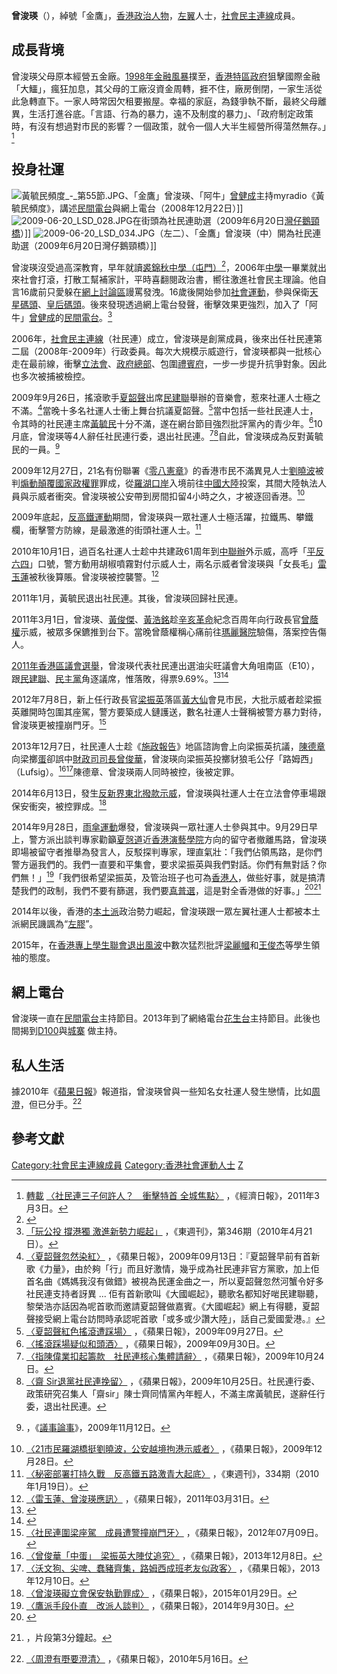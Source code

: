 '''曾浚瑛'''（{{lang-en|Iverson Tsang}}），綽號「金鷹」，[[香港|香港]][[政治人物|政治人物]]，[[左翼|左翼]]人士，[[社會民主連線|社會民主連線]]成員。

==成長背境==
曾浚瑛父母原本經營五金廠。[[亞洲金融危機|1998年金融風暴]]撲至，[[香港特區政府|香港特區政府]]狙擊國際金融「大鱷」，瘋狂加息，其父母的工廠沒資金周轉，捱不住，廠房倒閉，一家生活從此急轉直下。一家人時常因欠租要搬屋。幸福的家庭，為錢爭執不斷，最終父母離異，生活打進谷底。「言語、行為的暴力，遠不及制度的暴力」、「政府制定政策時，有沒有想過對市民的影響？一個政策，就令一個人大半生經營所得蕩然無存。」<ref>[http://www.lsd.org.hk/index.php/doc/detail/3337 轉載] {{webarchive|url=https://web.archive.org/web/20160617140148/http://www.lsd.org.hk/index.php/doc/detail/3337 |date=2016-06-17 }}[http://paper.hket.com/article/898158/%E7%A4%BE%E6%B0%91%E9%80%A3%E4%B8%89%E5%AD%90%E4%BD%95%E8%A8%B1%E4%BA%BA%EF%BC%9F 〈社民連三子何許人？　衝擊特首 全城焦點〉] {{Wayback|url=http://paper.hket.com/article/898158/%E7%A4%BE%E6%B0%91%E9%80%A3%E4%B8%89%E5%AD%90%E4%BD%95%E8%A8%B1%E4%BA%BA%EF%BC%9F |date=20191206164018 }}，《經濟日報》，2011年3月3日。</ref>

==投身社運==
[[File:黃毓民頻度_-_第55節.JPG|thumb]]、「金鷹」曾浚瑛、「阿牛」[[曾健成|曾健成]]主持myradio《黃毓民頻度》，講述[[民間電台|民間電台]]與網上電台（2008年12月22日）]]
[[File:2009-06-20_LSD_028.JPG|thumb]]在街頭為社民連助選（2009年6月20日[[灣仔|灣仔]][[鵝頸橋|鵝頸橋]]）]]
[[File:2009-06-20_LSD_034.JPG|thumb]]（左二）、「金鷹」曾浚瑛（中）開為社民連助選（2009年6月20日灣仔鵝頸橋）]]

曾浚瑛沒受過高深教育，早年就讀[[裘錦秋中學（屯門）|裘錦秋中學（屯門）]]<ref>{{cite web |url=http://www.jcctm.edu.hk/newschool_web/year_plan/yearrept.pdf |title=裘錦秋中學（屯門）2002-2003 全年工作報告 |last= |first= |date=2003 |website= |publisher=動映地帶 |access-date=2019-11-17 |quote= |archive-date=2007-01-25 |archive-url=https://web.archive.org/web/20070125233602/http://www.jcctm.edu.hk/newschool_web/year_plan/yearrept.pdf |dead-url=no }}</ref>，2006年[[中學|中學]]一畢業就出來社會打滾，打散工幫補家計，平時喜翻閱政治書，嚮往激進社會民主理論。他自言16歲前只愛躲在[[網上討論區|網上討論區]]謾罵發洩。16歲後開始參加[[社會運動|社會運動]]，參與保衛[[天星碼頭|天星碼頭]]、[[皇后碼頭|皇后碼頭]]。後來發現透過網上電台發聲，衝擊效果更強烈，加入了「阿牛」[[曾健成|曾健成]]的[[民間電台|民間電台]]。<ref>[http://dev.eastweek.com.hk/index.php?aid=6320 「玩公投 撐港獨 激進新勢力崛起」] {{Wayback|url=http://dev.eastweek.com.hk/index.php?aid=6320 |date=20160505225613 }}，《東週刊》，第346期（2010年4月21日）。</ref>

2006年，[[社會民主連線|社會民主連線]]（社民連）成立，曾浚瑛是創黨成員，後來出任社民連第二屆（2008年-2009年）行政委員。每次大規模示威遊行，曾浚瑛都與一批核心走在最前線，衝擊[[香港特別行政區立法會|立法會]]、[[政府總部|政府總部]]、包圍[[禮賓府|禮賓府]]，一步一步提升抗爭對象。因此也多次被捕被檢控。

2009年9月26日，搖滾歌手[[夏韶聲|夏韶聲]]出席[[民建聯|民建聯]]舉辦的音樂會，惹來社運人士極之不滿。<ref>[http://hk.apple.nextmedia.com/news/art/20090913/13203817 〈夏韶聲忽然染紅〉] {{Wayback|url=http://hk.apple.nextmedia.com/news/art/20090913/13203817 |date=20161106221426 }}，《蘋果日報》，2009年09月13日：『夏韶聲早前有首新歌《力量》，由於夠「行」而且好激情，幾乎成為社民連非官方黨歌，加上佢首名曲《媽媽我沒有做錯》被視為民運金曲之一，所以夏韶聲忽然河蟹令好多社民連支持者訝異 ... 佢有首新歌叫《大國崛起》，聽歌名都知好啱民建聯聽，黎榮浩亦話因為呢首歌而邀請夏韶聲做嘉賓。《大國崛起》網上有得聽，夏韶聲接受網上電台訪問時承認呢首歌「或多或少讚大陸」，話自己愛國愛港。』</ref>當晚十多名社運人士衝上舞台抗議夏韶聲。<ref>[http://hk.apple.nextmedia.com/news/art/20090927/13252876 〈夏韶聲紅色搖滾遭踩場〉] {{Wayback|url=http://hk.apple.nextmedia.com/news/art/20090927/13252876 |date=20150501163450 }}，《蘋果日報》，2009年09月27日。</ref>當中包括一些社民連人士，令其時的社民連主席[[黃毓民|黃毓民]]十分不滿，遂在網台節目強烈批評黨內的青少年。<ref>[http://hk.apple.nextmedia.com/news/art/20090930/13263342 〈搖滾踩場疑似和頭酒〉] {{Wayback|url=http://hk.apple.nextmedia.com/news/art/20090930/13263342 |date=20171008083138 }}，《蘋果日報》，2009年09月30日。</ref>10月底，曾浚瑛等4人辭任社民連行委，退出社民連。<ref>[http://hk.apple.nextmedia.com/news/art/20091024/13347542 〈指陳偉業扣起籌款　社民連核心集體請辭〉] {{Wayback|url=http://hk.apple.nextmedia.com/news/art/20091024/13347542 |date=20160512195511 }}，《蘋果日報》，2009年10月24日。</ref><ref>[http://hk.apple.nextmedia.com/news/art/20091025/13350144 〈齋 Sir退黨社民連挽留〉] {{Wayback|url=http://hk.apple.nextmedia.com/news/art/20091025/13350144 |date=20160512191159 }}，《蘋果日報》，2009年10月25日。社民連行委、政策研究召集人「齋sir」陳士齊同情黨內年輕人，不滿主席黃毓民，遂辭任行委，退出社民連。</ref>自此，曾浚瑛成為反對黃毓民的一員。<ref>{{youtube|EbQhX2ZV3ic|社民連內部分裂 @ RTHK 議事論事 2009-11-12}}，《[[議事論事|議事論事]]》，2009年11月12日。</ref>

2009年12月27日，21名有份聯署《[[零八憲章|零八憲章]]》的香港市民不滿異見人士[[劉曉波|劉曉波]]被判[[煽動顛覆國家政權罪|煽動顛覆國家政權罪]]罪成，從[[羅湖口岸|羅湖口岸]]入境前往[[中國大陸|中國大陸]]投案，其間大陸執法人員與示威者衝突。曾浚瑛被公安帶到房間扣留4小時之久，才被逐回香港。<ref>[http://hk.apple.nextmedia.com/news/first/20091228/13568369 〈21市民羅湖橋挺劉曉波，公安越境拘港示威者〉] {{Wayback|url=http://hk.apple.nextmedia.com/news/first/20091228/13568369 |date=20170730131242 }}，《蘋果日報》，2009年12月28日。</ref>

2009年底起，[[反高鐵運動|反高鐵運動]]期間，曾浚瑛與一眾社運人士極活躍，拉鐵馬、攀鐵欄，衝擊警方防線，是最激進的街頭社運人士。<ref>[http://dev.eastweek.com.hk/index.php?aid=5146 〈秘密部署打持久戰　反高鐵五路激青大起底〉] {{Wayback|url=http://dev.eastweek.com.hk/index.php?aid=5146 |date=20160506070238 }}，《東週刊》，334期（2010年1月19日）。</ref>

2010年10月1日，過百名社運人士趁中共建政61周年到[[中聯辦|中聯辦]]外示威，高呼「[[平反六四|平反六四]]」口號，警方動用胡椒噴霧對付示威人士，兩名示威者曾浚瑛與「女長毛」[[雷玉蓮|雷玉蓮]]被秋後算賬。曾浚瑛被控襲警。<ref>[http://hk.apple.nextmedia.com/news/art/20110331/15124904 〈雷玉蓮、曾浚瑛應訊〉] {{Wayback|url=http://hk.apple.nextmedia.com/news/art/20110331/15124904 |date=20160729043940 }}，《蘋果日報》，2011年03月31日。</ref>

2011年1月，黃毓民退出社民連。其後，曾浚瑛回歸社民連。

2011年3月1日，曾浚瑛、[[黃俊傑|黃俊傑]]、[[黃浩銘|黃浩銘]]趁[[辛亥革命|辛亥革命]]紀念百周年向行政長官[[曾蔭權|曾蔭權]]示威，被眾多保鑣推到台下。當晚曾蔭權稱心痛前往[[瑪麗醫院|瑪麗醫院]]驗傷，落案控告傷人。

[[2011年香港區議會選舉|2011年香港區議會選舉]]，曾浚瑛代表社民連出選油尖旺議會大角咀南區（E10），跟[[民建聯|民建聯]]、[[民主黨_(香港)|民主黨]]角逐議席，惟落敗，得票9.69%。<ref>{{Cite web |url=http://www.elections.gov.hk/dc2011/pdf/E10_03.pdf |title=曾浚瑛候選人資料 |access-date=2016-04-23 |archive-date=2019-12-09 |archive-url=https://web.archive.org/web/20191209190453/https://www.elections.gov.hk/dc2011/pdf/E10_03.pdf |dead-url=no }}</ref><ref>{{Cite web |url=http://www.elections.gov.hk/dc2011/chi/results_yau_tsim_mong.html |title=2011年區議會選舉結果 |access-date=2016-04-23 |archive-date=2011-11-08 |archive-url=https://web.archive.org/web/20111108211625/http://www.elections.gov.hk/dc2011/chi/results_yau_tsim_mong.html |dead-url=no }}</ref>

2012年7月8日，新上任行政長官[[梁振英|梁振英]]落區[[黃大仙_(香港地方)|黃大仙]]會見市民，大批示威者趁梁振英離開時包圍其座駕，警方要築成人鏈護送，數名社運人士聲稱被警方暴力對待，曾浚瑛更被撞崩門牙。<ref>[http://hk.apple.nextmedia.com/news/art/20120709/16496110 〈社民連圍梁座駕　成員遭警撞崩門牙〉] {{Wayback|url=http://hk.apple.nextmedia.com/news/art/20120709/16496110 |date=20170515093516 }}，《蘋果日報》，2012年07月09日。</ref>

2013年12月7日，社民連人士趁《[[施政報告|施政報告]]》地區諮詢會上向梁振英抗議，[[陳德章|陳德章]]向梁擲[[蛋|蛋]]卻誤中[[財政司司長|財政司司長]][[曾俊華|曾俊華]]，曾浚瑛向梁振英投擲豺狼毛公仔「路姆西」（Lufsig）。<ref>[http://hk.apple.nextmedia.com/news/art/20131208/18541757 〈曾俊華「中蛋」　梁振英大陣仗追究〉] {{Wayback|url=http://hk.apple.nextmedia.com/news/art/20131208/18541757 |date=20131213021246 }}，《蘋果日報》，2013年12月8日。</ref><ref>[http://hk.apple.nextmedia.com/news/art/20131210/18544550 〈沃文狗、尖啤、蠢豬齊集，路姆西成班老友似政客〉] {{Wayback|url=http://hk.apple.nextmedia.com/news/art/20131210/18544550 |date=20160509191709 }}，《蘋果日報》，2013年12月10日。</ref>陳德章、曾浚瑛兩人同時被控，後被定罪。

2014年6月13日，發生[[反新界東北撥款示威|反新界東北撥款示威]]，曾浚瑛與社運人士在立法會停車場跟保安衝突，被控罪成。<ref>[http://hk.apple.nextmedia.com/news/art/20150129/19020975 〈曾浚瑛礙立會保安執勤罪成〉] {{Wayback|url=http://hk.apple.nextmedia.com/news/art/20150129/19020975 |date=20170928063812 }}，《蘋果日報》，2015年01月29日。</ref>

2014年9月28日，[[雨傘運動|雨傘運動]]爆發，曾浚瑛與一眾社運人士參與其中。9月29日早上，警方派出談判專家勸籲[[夏愨道|夏愨道]]近[[香港演藝學院|香港演藝學院]]方向的留守者撤離馬路，曾浚瑛即場被留守者推舉為發言人，反駁探判專家，理直氣壯：「我們佔領馬路，是你們警方逼我們的。我們一直要和平集會，要求梁振英與我們對話。你們有無對話？你們無！」<ref>[http://hk.apple.nextmedia.com/news/art/20140930/18884548 〈鷹派手段仆直　改派人談判〉] {{Wayback|url=http://hk.apple.nextmedia.com/news/art/20140930/18884548 |date=20160406153545 }}，《蘋果日報》，2014年9月30日。</ref>「我們很希望梁振英，及管治班子也可為[[香港人|香港人]]，做些好事，就是搞清楚我們的政制，我們不要有篩選，我們要[[真普選|真普選]]，這是對全香港做的好事。」<ref>{{Cite web |url=http://news.tvb.com/local/542894006db28ced32000000/ |title={title} |access-date=2016-04-24 |archive-url=https://web.archive.org/web/20160508150313/http://news.tvb.com/local/542894006db28ced32000000/ |archive-date=2016-05-08 |dead-url=yes }}</ref><ref>{{youtube|wEgDtv4gJ3Y|ＴＶＢ互動新聞台2014-09-29}}，片段第3分鐘起。</ref>

2014年以後，香港的[[本土派_(香港)|本土派]]政治勢力崛起，曾浚瑛跟一眾左翼社運人士都被本土派網民譏諷為“[[左膠|左膠]]”。

2015年，在[[香港專上學生聯會退出風波|香港專上學生聯會退出風波]]中數次猛烈批評[[梁麗幗|梁麗幗]]和[[王俊杰|王俊杰]]等學生領袖的態度。

==網上電台==
曾浚瑛一直在[[民間電台|民間電台]]主持節目。2013年到了網絡電台[[花生台|花生台]]主持節目。此後也間揭到[[D100|D100]]與[https://singjai.wordpress.com/ 城寨] {{Wayback|url=https://singjai.wordpress.com/ |date=20190918000908 }}做主持。

==私人生活==
據2010年《[[蘋果日報_(香港)|蘋果日報]]》報道指，曾浚瑛曾與一些知名女社運人發生戀情，比如[[周澄|周澄]]，但已分手。<ref>[http://hk.apple.nextmedia.com/news/art/20100516/14035313 〈周澄有嘢要澄清〉] {{Wayback|url=http://hk.apple.nextmedia.com/news/art/20100516/14035313 |date=20170928071231 }}，《蘋果日報》，2010年5月16日。</ref>

== 參考文獻 ==
{{reflist}}

[[Category:社會民主連線成員|Category:社會民主連線成員]]
[[Category:香港社會運動人士|Category:香港社會運動人士]]
[[Category:曾姓|Z]]